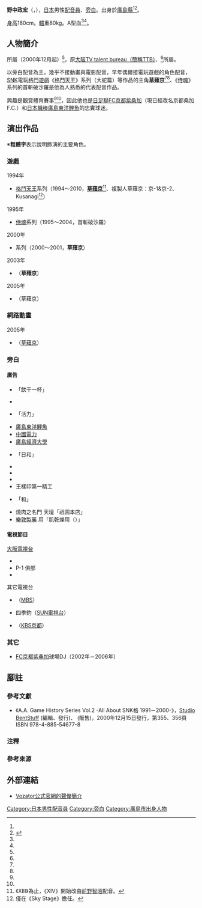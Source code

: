{{noteTA|G1=Anime}}
{{配音員
|姓名= 野中政宏
|圖片= 
|尺寸= 
|替代= 
|簡介= 
|本名= 
|外文名= 野中 政宏（のなか まさひろ）
|外文= ja
|羅馬拼音= Nonaka Masahiro
|英文名= 
|暱稱= 
|藝名= 
|國籍= 
|籍貫= 
|出生地= 
|出身地= {{JPN}}[[廣島縣|廣島縣]]
|死歿地= 
|出生名= 
|生年= 1968
|生月= 10
|生日= 15
|歿年= 
|歿月= 
|歿日= 
|血型= A型
|配演語言= 
|教育程度= 
|母校= 
|所屬= {{link-ja|Vozator|ボズアトール}}
|宗教信仰= 
|配偶= 
|活躍年代= 
|出道作= 
|代表作= '''遊戲'''<br />[[草薙京|草薙京]]（[[格鬥天王系列|格鬥天王]]系列）<br />首斬破沙羅（[[侍魂系列|侍魂]]系列）
|網站= 
|其他= 
|module= {{japanese|embed=yes|野中 政宏|のなか まさひろ|Nonaka Masahiro}}
}}
'''野中政宏'''（{{jpn|j=野中 政宏|hg=のなか まさひろ|rm=Nonaka Masahiro}}，{{bd|1968年|10月15日<ref name="neogeofreak">《{{link-ja|NEO·GEO FREAK|ネオジオフリーク}}》2000年6月號，第20頁，{{link-ja|藝文社|芸文社}}，2000年6月1日發行。</ref><ref name="offical">「子安武人、野中政宏、安井邦{{lang|ja|彦 スーパートークバトル}}'97」《{{lang|ja|ザ·キング·オブ·ファイターズ}}'97 ～{{lang|ja|オフィシャルコレクション}}～》，{{link-ja|新聲社|新声社}}，1997年9月27日，第24頁 ISBN 4-88199-381-X</ref>||}}），[[日本|日本]]男性[[配音員|配音員]]、[[旁白|旁白]]。出身於[[廣島縣|廣島縣]]<ref name="neogeofreak" /><ref name="voza-pro">{{Cite web|date=|work=|url=http://vozator.com/profile/004_nonaka.html|title=Vozator公式官網的聲優簡介|publisher={{link-ja|Vozator|ボズアトール}}|accessdate=2016-10-03|language=ja|archive-date=2021-04-16|archive-url=https://web.archive.org/web/20210416055114/https://vozator.com/profile/004_nonaka.html|dead-url=no}}</ref>。

[[身高|身高]]180cm。[[體重|體重]]80kg。A型[[血型|血]]<ref name="neogeofreak" /><ref name="offical" />。

== 人物簡介 ==
{{link-ja|Vozator|ボズアトール}}所屬（2000年12月起）<ref name="voza-pro" />，原[[大阪TV_talent_bureau|大阪TV talent bureau（簡稱TTB）]]、{{link-ja|Chara (演藝製作公司)|キャラ (芸能プロダクション)|株式會社Chara}}<ref name="neogeofreak" />所屬。

以旁白配音為主，幾乎不接動畫與電影配音，早年偶爾接電玩遊戲的角色配音，[[SNK_Playmore|SNK]]電玩[[格鬥遊戲|格鬥遊戲]]《[[拳皇系列|格鬥天王]]》系列（大蛇篇）等作品的主角'''[[草薙京|草薙京]]'''<ref name="neogeofreak" /><ref name="offical" />、《[[侍魂系列|侍魂]]》系列的首斬破沙羅是他為人熟悉的代表配音作品。

興趣是觀賞體育賽事<ref name="neogeofreak" /><ref name="offical" />，因此他也是[[日本職業足球聯賽|日足聯]][[京都桑加F.C.|FC京都紫桑加]]（現已經改名京都桑加F.C.）和[[日本棒球|日本職棒]][[廣島東洋鯉魚|廣島東洋鯉魚]]的忠實球迷。

== 演出作品 ==
※'''粗體字'''表示說明飾演的主要角色。
=== 遊戲 ===
; 1994年
* [[拳皇系列|格鬥天王]]系列（1994～2010，'''[[草薙京|草薙京]]'''<ref group="注">《XIII》為止，《XIV》開始改由[[前野智昭|前野智昭]]配音。</ref>、複製人草薙京：京-1&京-2、Kusanagi<ref group="注">僅在《Sky Stage》擔任。</ref>）
; 1995年
* [[侍魂系列|侍魂]]系列（1995～2004，首斬破沙羅）
; 2000年
* {{link-ja|CAPCOM VS. SNK|CAPCOM VS. SNK}}系列（2000～2001，'''草薙京'''）
; 2003年
* {{link-ja|SNK VS. CAPCOM SVC CHAOS|SNK VS. CAPCOM SVC CHAOS}}（'''草薙京'''）
; 2005年
* {{link-ja|NeoGeo Battle Coliseum|ネオジオバトルコロシアム}}（草薙京）

=== 網路動畫 ===
; 2005年
* {{link-ja|拳皇：另一天|The King of Fighters: Another Day|格鬥天王：另一天}}（[[草薙京|草薙京]]）

=== 旁白 ===
==== 廣告 ====
* {{link-ja|Acecook|エースコック}}「飲{{lang|ja|み}}干{{lang|ja|す}}一杯」
* {{link-ja|551蓬萊|蓬莱 (飲食店)}}
* {{link-ja|Asahi輕金屬工業|アサヒ軽金属工業}}「{{lang|ja|ゼロ}}活力{{lang|ja|なべ}}」
* [[廣島東洋鯉魚|廣島東洋鯉魚]]
* [[中國電力_(日本)|中國電力]]
* [[廣島經濟大學|廣島經濟大學]]
* {{link-ja|天下一品|天下一品}}「{{lang|ja|こってり}}日和」
* {{lang|ja|フィッシングマックス}}
* {{link-ja|Marasaki Sports|ムラサキスポーツ}}
* {{lang|ja|エコリング}}
* 王樣印第一精工
* {{link-ja|Oliver Sauce|オリバーソース}}「{{lang|ja|やわらかだしソース}}和」
* 燒肉之名門 天壇「祇園本店{{lang|ja|リニューアル}}」
* [[樂敦製藥|樂敦製藥]] {{lang|ja|ヘパソフト薬}}用{{lang|ja|顔ローション}}「肌乾燥{{lang|ja|に薬}}用（{{lang|ja|すべすべ}}）」

==== 電視節目 ====
; [[大阪電視台|大阪電視台]]
* {{link-ja|P-1 GOLD RUSH|P-1ゴールドラッシュ}}
* P-1 {{lang|ja|パチとも}}俱{{lang|ja|楽}}部
* {{lang|ja|{{link-ja|メッセ弾|メッセ弾}}}}

; 其它電視台
* {{lang|ja|{{link-ja|今夜はえみぃ～GO!!|今夜はえみぃ〜GO!!}}}}（[[每日放送|MBS]]）
* 四季{{lang|ja|の}}釣{{lang|ja|り}}（[[SUN電視台|SUN電視台]]）
* {{link-ja|TAKARAZUKA 美麗的旅人們|TAKARAZUKA 美の旅人たち}}（[[京都放送|KBS京都]]）

=== 其它 ===
* [[京都桑加F.C.|FC京都紫桑加]]球場DJ（2002年－2006年）

== 腳註 ==
=== 參考文獻 ===
* 《A.A. Game History Series Vol.2 -All About SNK{{lang|ja|対戦}}格{{lang|ja|闘ゲーム}} 1991－2000-》，[[Studio_BentStuff|Studio BentStuff]] (編輯、發行)、{{link-ja|電波新聞社|電波新聞社}} (販售)，2000年12月15日發行，第355、356頁 ISBN 978-4-885-54677-8

=== 注釋 ===
<references group="注"/>
=== 參考來源 ===
<references />

== 外部連結 ==
* [http://vozator.com/profile/004_nonaka.html Vozator公式官網的聲優簡介] {{Wayback|url=http://vozator.com/profile/004_nonaka.html |date=20210416055114 }} {{ja icon}}

{{DEFAULTSORT:Nonaka Masahiro}}
[[Category:日本男性配音員|Category:日本男性配音員]]
[[Category:旁白|Category:旁白]]
[[Category:廣島市出身人物|Category:廣島市出身人物]]